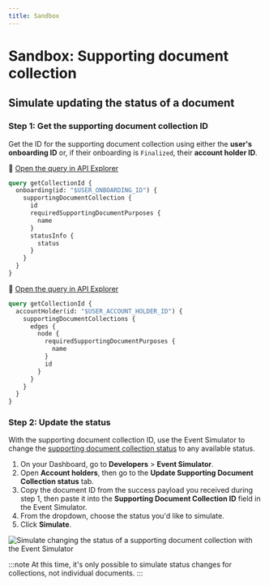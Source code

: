```yaml
---
title: Sandbox
---
```


# Sandbox: Supporting document collection

## Simulate updating the status of a document

### Step 1: Get the supporting document collection ID

Get the ID for the supporting document collection using either the **user's onboarding ID** or, if their onboarding is `Finalized`, their **account holder ID**.

<Tabs>
<TabItem value="onboardingId" label="Onboarding ID">

🔎 [Open the query in API Explorer](https://explorer.swan.io?query=cXVlcnkgZ2V0Q29sbGVjdGlvbklkIHsKICBvbmJvYXJkaW5nKGlkOiAiJFVTRVJfT05CT0FSRElOR19JRCIpIHsKICAgIHN1cHBvcnRpbmdEb2N1bWVudENvbGxlY3Rpb24gewogICAgICBpZAogICAgICByZXF1aXJlZFN1cHBvcnRpbmdEb2N1bWVudFB1cnBvc2VzIHsKICAgICAgICBuYW1lCiAgICAgIH0KICAgICAgc3RhdHVzSW5mbyB7CiAgICAgICAgc3RhdHVzCiAgICAgIH0KICAgIH0KICB9Cn0%3D&tab=api)

```graphql {2} showLineNumbers
query getCollectionId {
  onboarding(id: "$USER_ONBOARDING_ID") {
    supportingDocumentCollection {
      id
      requiredSupportingDocumentPurposes {
        name
      }
      statusInfo {
        status
      }
    }
  }
}
```

</TabItem>
<TabItem value="accountHolderId" label="Account holder ID">

🔎 [Open the query in API Explorer](https://explorer.swan.io?query=cXVlcnkgZ2V0Q29sbGVjdGlvbklkIHsKICBhY2NvdW50SG9sZGVyKGlkOiAiJFVTRVJfQUNDT1VOVF9IT0xERVJfSUQiKSB7CiAgICBzdXBwb3J0aW5nRG9jdW1lbnRDb2xsZWN0aW9ucyB7CiAgICAgIGVkZ2VzIHsKICAgICAgICBub2RlIHsKICAgICAgICAgIHJlcXVpcmVkU3VwcG9ydGluZ0RvY3VtZW50UHVycG9zZXMgewogICAgICAgICAgICBuYW1lCiAgICAgICAgICB9CiAgICAgICAgICBpZAogICAgICAgIH0KICAgICAgfQogICAgfQogIH0KfQ%3D%3D&tab=api)

```graphql {2,9} showLineNumbers
query getCollectionId {
  accountHolder(id: "$USER_ACCOUNT_HOLDER_ID") {
    supportingDocumentCollections {
      edges {
        node {
          requiredSupportingDocumentPurposes {
            name
          }
          id
        }
      }
    }
  }
}
```

</TabItem>
</Tabs>

### Step 2: Update the status

With the supporting document collection ID, use the Event Simulator to change the [supporting document collection status](./index.mdx#collection-statuses) to any available status.

1. On your Dashboard, go to **Developers** > **Event Simulator**.
1. Open **Account holders**, then go to the **Update Supporting Document Collection status** tab.
1. Copy the document ID from the success payload you received during step 1, then paste it into the **Supporting Document Collection ID** field in the Event Simulator.
1. From the dropdown, choose the status you'd like to simulate.
1. Click **Simulate**.

![Simulate changing the status of a supporting document collection with the Event Simulator](../../../images/topics/onboarding/sandbox-collection-status.png)

:::note
At this time, it's only possible to simulate status changes for collections, not individual documents.
:::